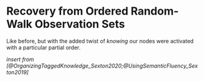 # Recovery from Ordered Random-Walk Observation Sets

Like before, but with the added twist of _knowing_ our nodes were activated with a particular partial order. 

_insert from [@OrganizingTaggedKnowledge_Sexton2020;@UsingSemanticFluency_Sexton2019]_
